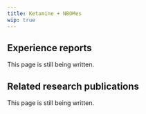 ---
title: Ketamine + NBOMes
wip: true
---

## Experience reports

This page is still being written.

## Related research publications

This page is still being written.

